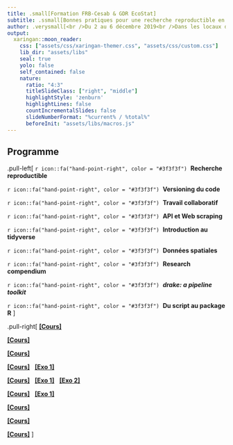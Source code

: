```yaml
---
title: .small[Formation FRB-Cesab & GDR EcoStat]
subtitle: .ssmall[Bonnes pratiques pour une recherche reproductible en écologie numérique]
author: .verysmall[<br />Du 2 au 6 décembre 2019<br />Dans les locaux du Cesab à Montpellier]
output:
  xaringan::moon_reader:
    css: ["assets/css/xaringan-themer.css", "assets/css/custom.css"]
    lib_dir: "assets/libs"
    seal: true
    yolo: false
    self_contained: false
    nature:
      ratio: "4:3"
      titleSlideClass: ["right", "middle"]
      highlightStyle: 'zenburn'
      highlightLines: false
      countIncrementalSlides: false
      slideNumberFormat: "%current% / %total%"
      beforeInit: "assets/libs/macros.js"
---
```



## Programme


.pull-left[
`r icon::fa("hand-point-right", color = "#3f3f3f")` &nbsp;**Recherche reproductible**

`r icon::fa("hand-point-right", color = "#3f3f3f")` &nbsp;**Versioning du code**

`r icon::fa("hand-point-right", color = "#3f3f3f")` &nbsp;**Travail collaboratif**

`r icon::fa("hand-point-right", color = "#3f3f3f")` &nbsp;**API et Web scraping**

`r icon::fa("hand-point-right", color = "#3f3f3f")` &nbsp;**Introduction au tidyverse**

`r icon::fa("hand-point-right", color = "#3f3f3f")` &nbsp;**Données spatiales**

`r icon::fa("hand-point-right", color = "#3f3f3f")` &nbsp;**Research compendium**

`r icon::fa("hand-point-right", color = "#3f3f3f")` &nbsp;**_drake: a pipeline toolkit_**

`r icon::fa("hand-point-right", color = "#3f3f3f")` &nbsp;**Du script au package R**
]

.pull-right[
[**[Cours]**](courses/open-sci/index.html)

[**[Cours]**](courses/intro-git/index.html)

[**[Cours]**](courses/rmarkdown/index.html)

[**[Cours]**](courses/intro-api/index.html)
&nbsp;
[**[Exo 1]**](exercises/exercise01/index.html)

[**[Cours]**](courses/tidyverse/index.html)
&nbsp;
[**[Exo 1]**](exercises/exercise02/index.html)
&nbsp;
[**[Exo 2]**](exercises/exercise03/index.html)

[**[Cours]**](courses/r-spatial/index.html)
&nbsp;
[**[Exo 1]**](exercises/exercise04/index.html)

[**[Cours]**](courses/res-compendium/index.html)

[**[Cours]**](courses/drake/drake_intro/intro_drake.html)

[**[Cours]**](courses/r-packages/index.html)
]
